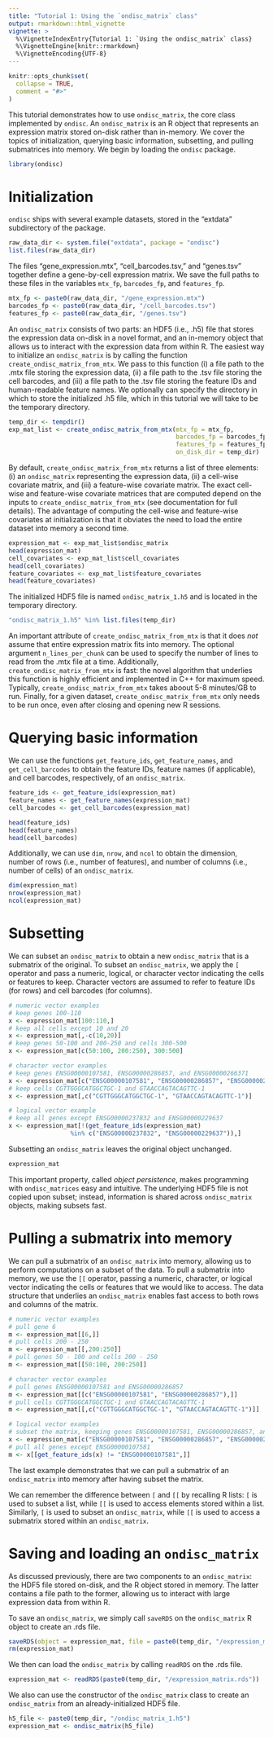```yaml
---
title: "Tutorial 1: Using the `ondisc_matrix` class"
output: rmarkdown::html_vignette
vignette: >
  %\VignetteIndexEntry{Tutorial 1: `Using the ondisc_matrix` class}
  %\VignetteEngine{knitr::rmarkdown}
  %\VignetteEncoding{UTF-8}
---
```


```r
knitr::opts_chunk$set(
  collapse = TRUE,
  comment = "#>"
)
```

This tutorial demonstrates how to use `ondisc_matrix`, the core class implemented by `ondisc`. An `ondisc_matrix` is an R object that represents an expression matrix stored on-disk rather than in-memory. We cover the topics of initialization, querying basic information, subsetting, and pulling submatrices into memory. We begin by loading the `ondisc` package.

```r
library(ondisc)
```

# Initialization

`ondisc` ships with several example datasets, stored in the "extdata" subdirectory of the package.

```r
raw_data_dir <- system.file("extdata", package = "ondisc")
list.files(raw_data_dir)
```

The files "gene_expression.mtx", "cell_barcodes.tsv," and "genes.tsv" together define a gene-by-cell expression matrix. We save the full paths to these files in the variables `mtx_fp`, `barcodes_fp`, and `features_fp`.

```r
mtx_fp <- paste0(raw_data_dir, "/gene_expression.mtx")
barcodes_fp <- paste0(raw_data_dir, "/cell_barcodes.tsv")
features_fp <- paste0(raw_data_dir, "/genes.tsv")
```

An `ondisc_matrix` consists of two parts: an HDF5 (i.e., .h5) file that stores the expression data on-disk in a novel format, and an in-memory object that allows us to interact with the expression data from within R. The easiest way to initialize an `ondisc_matrix` is by calling the function `create_ondisc_matrix_from_mtx`. We pass to this function (i) a file path to the .mtx file storing the expression data, (ii) a file path to the .tsv file storing the cell barcodes, and (iii) a file path to the .tsv file storing the feature IDs and human-readable feature names. We optionally can specify the directory in which to store the initialized .h5 file, which in this tutorial we will take to be the temporary directory.

```r
temp_dir <- tempdir()
exp_mat_list <- create_ondisc_matrix_from_mtx(mtx_fp = mtx_fp,
                                              barcodes_fp = barcodes_fp,
                                              features_fp = features_fp,
                                              on_disk_dir = temp_dir)
```

By default, `create_ondisc_matrix_from_mtx` returns a list of three elements: (i) an `ondisc_matrix` representing the expression data, (ii) a cell-wise covariate matrix, and (iii) a feature-wise covariate matrix. The exact cell-wise and feature-wise covariate matrices that are computed depend on the inputs to `create_ondisc_matrix_from_mtx` (see documentation for full details). The advantage of computing the cell-wise and feature-wise covariates at initialization is that it obviates the need to load the entire dataset into memory a second time.

```r
expression_mat <- exp_mat_list$ondisc_matrix
head(expression_mat)
cell_covariates <- exp_mat_list$cell_covariates
head(cell_covariates)
feature_covariates <- exp_mat_list$feature_covariates
head(feature_covariates)
```

The initialized HDF5 file is named `ondisc_matrix_1.h5` and is located in the temporary directory.

```r
"ondisc_matrix_1.h5" %in% list.files(temp_dir)
```

An important attribute of `create_ondisc_matrix_from_mtx` is that it does *not* assume that entire expression matrix fits into memory. The optional argument `n_lines_per_chunk` can be used to specify the number of lines to read from the .mtx file at a time. Additionally, `create_ondisc_matrix_from_mtx` is fast: the novel algorithm that underlies this function is highly efficient and implemented in C++ for maximum speed. Typically, `create_ondisc_matrix_from_mtx` takes aboout 5-8 minutes/GB to run. Finally, for a given dataset, `create_ondisc_matrix_from_mtx` only needs to be run once, even after closing and opening new R sessions.

# Querying basic information

We can use the functions `get_feature_ids`, `get_feature_names`, and `get_cell_barcodes` to obtain the feature IDs, feature names (if applicable), and cell barcodes, respectively, of an `ondisc_matrix`.

```r
feature_ids <- get_feature_ids(expression_mat)
feature_names <- get_feature_names(expression_mat)
cell_barcodes <- get_cell_barcodes(expression_mat)

head(feature_ids)
head(feature_names)
head(cell_barcodes)
```

Additionally, we can use `dim`, `nrow`, and `ncol` to obtain the dimension, number of rows (i.e., number of features), and number of columns (i.e., number of cells) of an `ondisc_matrix`.

```r
dim(expression_mat)
nrow(expression_mat)
ncol(expression_mat)
```

# Subsetting

We can subset an `ondisc_matrix` to obtain a new `ondisc_matrix` that is a submatrix of the original. To subset an `ondisc_matrix`, we apply the `[` operator and pass a numeric, logical, or character vector indicating the cells or features to keep. Character vectors are assumed to refer to feature IDs (for rows) and cell barcodes (for columns).

```r
# numeric vector examples
# keep genes 100-110
x <- expression_mat[100:110,]
# keep all cells except 10 and 20
x <- expression_mat[,-c(10,20)]
# keep genes 50-100 and 200-250 and cells 300-500
x <- expression_mat[c(50:100, 200:250), 300:500]

# character vector examples
# keep genes ENSG00000107581, ENSG00000286857, and ENSG00000266371
x <- expression_mat[c("ENSG00000107581", "ENSG00000286857", "ENSG00000266371"),]
# keep cells CGTTGGGCATGGCTGC-1 and GTAACCAGTACAGTTC-1 
x <- expression_mat[,c("CGTTGGGCATGGCTGC-1", "GTAACCAGTACAGTTC-1")]

# logical vector example
# keep all genes except ENSG00000237832 and ENSG00000229637
x <- expression_mat[!(get_feature_ids(expression_mat) 
                 %in% c("ENSG00000237832", "ENSG00000229637")),]
```

Subsetting an `ondisc_matrix` leaves the original object unchanged.

```r
expression_mat
```

This important property, called *object persistence*, makes programming with `ondisc_matrices` easy and intuitive. The underlying HDF5 file is not copied upon subset; instead, information is shared across `ondisc_matrix` objects, making subsets fast.

# Pulling a submatrix into memory

We can pull a submatrix of an `ondisc_matrix` into memory, allowing us to perform computations on a subset of the data. To pull a submatrix into memory, we use the `[[` operator, passing a numeric, character, or logical vector indicating the cells or features that we would like to access. The data structure that underlies an `ondisc_matrix` enables fast access to both rows and columns of the matrix.

```r
# numeric vector examples
# pull gene 6
m <- expression_mat[[6,]]
# pull cells 200 - 250
m <- expression_mat[[,200:250]]
# pull genes 50 - 100 and cells 200 - 250
m <- expression_mat[[50:100, 200:250]]

# character vector examples
# pull genes ENSG00000107581 and ENSG00000286857
m <- expression_mat[[c("ENSG00000107581", "ENSG00000286857"),]]
# pull cells CGTTGGGCATGGCTGC-1 and GTAACCAGTACAGTTC-1
m <- expression_mat[[,c("CGTTGGGCATGGCTGC-1", "GTAACCAGTACAGTTC-1")]]

# logical vector examples
# subset the matrix, keeping genes ENSG00000107581, ENSG00000286857, and ENSG00000266371
x <- expression_mat[c("ENSG00000107581", "ENSG00000286857", "ENSG00000266371"),]
# pull all genes except ENSG00000107581
m <- x[[get_feature_ids(x) != "ENSG00000107581",]]
```

The last example demonstrates that we can pull a submatrix of an `ondisc_matrix` into memory after having subset the matrix.

We can remember the difference between `[` and `[[` by recalling R lists: `[` is used to subset a list, while `[[` is used to access elements stored within a list. Similarly, `[` is used to subset an `ondisc_matrix`, while `[[` is used to access a submatrix stored within an `ondisc_matrix`.

# Saving and loading an `ondisc_matrix`

As discussed previously, there are two components to an `ondisc_matrix`: the HDF5 file stored on-disk, and the R object stored in memory. The latter contains a file path to the former, allowing us to interact with large expression data from within R.

To save an `ondisc_matrix`, we simply call `saveRDS` on the `ondisc_matrix` R object to create an .rds file.

```r
saveRDS(object = expression_mat, file = paste0(temp_dir, "/expression_matrix.rds"))
rm(expression_mat)
```

We then can load the `ondisc_matrix` by calling `readRDS` on the .rds file.

```r
expression_mat <- readRDS(paste0(temp_dir, "/expression_matrix.rds"))
```

We also can use the constructor of the `ondisc_matrix` class to create an `ondisc_matrix` from an already-initialized HDF5 file.

```r
h5_file <- paste0(temp_dir, "/ondisc_matrix_1.h5")
expression_mat <- ondisc_matrix(h5_file)
```
